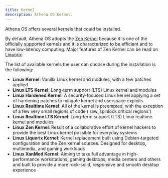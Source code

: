 ```yaml
---
title: Kernel
description: Athena OS Kernel.
---
```


Athena OS offers several kernels that could be installed.

By default, Athena OS adopts the [Zen Kernel](https://github.com/zen-kernel/zen-kernel/wiki/Detailed-Feature-List) because it is one of the officially supported kernels and it is characterized to be efficient and to have low-latency computing. Major features of Zen Kernel can be read on [Liquorix](https://liquorix.net/).

The list of available kernels the user can choose during the installation is the following:
- **Linux Kernel**: Vanilla Linux kernel and modules, with a few patches applied
- **Linux LTS Kernel**: Long-term support (LTS) Linux kernel and modules
- **Linux Hardened Kernel**: A security-focused Linux kernel applying a set of hardening patches to mitigate kernel and userspace exploits
- **Linux Realtime Kernel**: All of the kernel is preempted, with the exception of a few very small regions of code ('raw_spinlock critical regions')
- **Linux Realtime LTS Kernel**: Long-term support (LTS) Linux realtime kernel and modules
- **Linux Zen Kernel**: Result of a collaborative effort of kernel hackers to provide the best Linux kernel possible for everyday systems
- **Linux Liquorix Kernel**: Kernel replacement built using Debian-targeted configuration and the Zen kernel sources. Designed for desktop, multimedia, and gaming workloads
- **Linux XanMod Kernel**: Aiming to take full advantage in high-performance workstations, gaming desktops, media centers and others and built to provide a more rock-solid, responsive and smooth desktop experience
